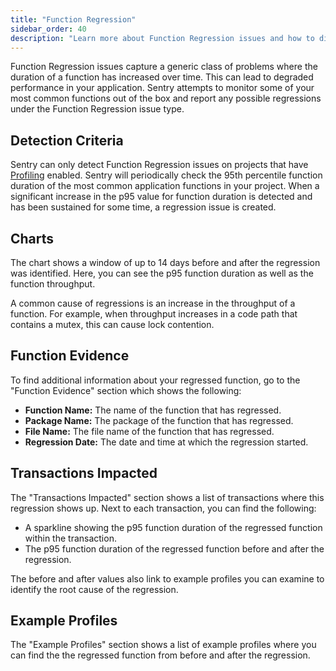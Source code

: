 ```yaml
---
title: "Function Regression"
sidebar_order: 40
description: "Learn more about Function Regression issues and how to diagnose and fix them."
---
```


<Include name="feature-available-for-user-group-early-adopter.mdx" />

Function Regression issues capture a generic class of problems where the duration of a function has increased over time. This can lead to degraded performance in your application. Sentry attempts to monitor some of your most common functions out of the box and report any possible regressions under the Function Regression issue type.

## Detection Criteria

Sentry can only detect Function Regression issues on projects that have [Profiling](/product/profiling) enabled. Sentry will periodically check the 95th percentile function duration of the most common application functions in your project. When a significant increase in the p95 value for function duration is detected and has been sustained for some time, a regression issue is created.

## Charts

The chart shows a window of up to 14 days before and after the regression was identified. Here, you can see the p95 function duration as well as the function throughput.

A common cause of regressions is an increase in the throughput of a function. For example, when throughput increases in a code path that contains a mutex, this can cause lock contention.

## Function Evidence

To find additional information about your regressed function, go to the "Function Evidence" section which shows the following:

- **Function Name:** The name of the function that has regressed.
- **Package Name:** The package of the function that has regressed.
- **File Name:** The file name of the function that has regressed.
- **Regression Date:** The date and time at which the regression started.

## Transactions Impacted

The "Transactions Impacted" section shows a list of transactions where this regression shows up. Next to each transaction, you can find the following:

- A sparkline showing the p95 function duration of the regressed function within the transaction.
- The p95 function duration of the regressed function before and after the regression.

The before and after values also link to example profiles you can examine to identify the root cause of the regression.

## Example Profiles

The "Example Profiles" section shows a list of example profiles where you can find the the regressed function from before and after the regression.
